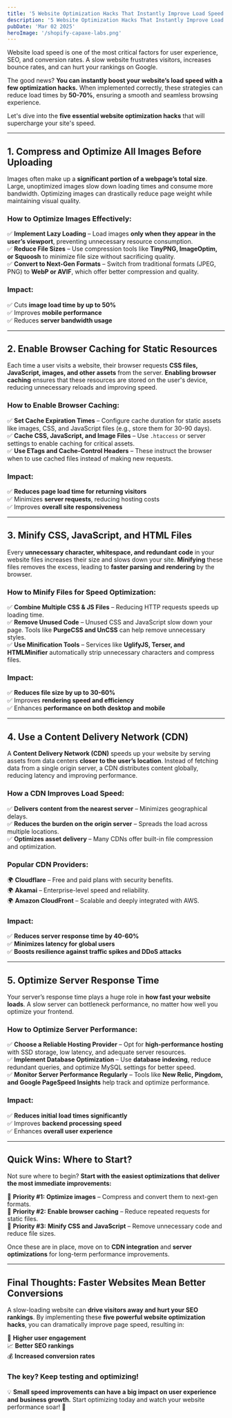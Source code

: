 ```yaml
---
title: '5 Website Optimization Hacks That Instantly Improve Load Speed'
description: '5 Website Optimization Hacks That Instantly Improve Load Speed'
pubDate: 'Mar 02 2025'
heroImage: '/shopify-capaxe-labs.png'
---
```



Website load speed is one of the most critical factors for user experience, SEO, and conversion rates. A slow website frustrates visitors, increases bounce rates, and can hurt your rankings on Google.  

The good news? **You can instantly boost your website’s load speed with a few optimization hacks.** When implemented correctly, these strategies can reduce load times by **50-70%**, ensuring a smooth and seamless browsing experience.  

Let's dive into the **five essential website optimization hacks** that will supercharge your site's speed.  

---

## **1. Compress and Optimize All Images Before Uploading**  

Images often make up a **significant portion of a webpage’s total size**. Large, unoptimized images slow down loading times and consume more bandwidth. Optimizing images can drastically reduce page weight while maintaining visual quality.  

### **How to Optimize Images Effectively:**  
✅ **Implement Lazy Loading** – Load images **only when they appear in the user’s viewport**, preventing unnecessary resource consumption.  
✅ **Reduce File Sizes** – Use compression tools like **TinyPNG, ImageOptim, or Squoosh** to minimize file size without sacrificing quality.  
✅ **Convert to Next-Gen Formats** – Switch from traditional formats (JPEG, PNG) to **WebP or AVIF**, which offer better compression and quality.  

### **Impact:**  
✅ Cuts **image load time by up to 50%**  
✅ Improves **mobile performance**  
✅ Reduces **server bandwidth usage**  

---

## **2. Enable Browser Caching for Static Resources**  

Each time a user visits a website, their browser requests **CSS files, JavaScript, images, and other assets** from the server. **Enabling browser caching** ensures that these resources are stored on the user's device, reducing unnecessary reloads and improving speed.  

### **How to Enable Browser Caching:**  
✅ **Set Cache Expiration Times** – Configure cache duration for static assets like images, CSS, and JavaScript files (e.g., store them for 30-90 days).  
✅ **Cache CSS, JavaScript, and Image Files** – Use `.htaccess` or server settings to enable caching for critical assets.  
✅ **Use ETags and Cache-Control Headers** – These instruct the browser when to use cached files instead of making new requests.  

### **Impact:**  
✅ **Reduces page load time for returning visitors**  
✅ Minimizes **server requests**, reducing hosting costs  
✅ Improves **overall site responsiveness**  

---

## **3. Minify CSS, JavaScript, and HTML Files**  

Every **unnecessary character, whitespace, and redundant code** in your website files increases their size and slows down your site. **Minifying** these files removes the excess, leading to **faster parsing and rendering** by the browser.  

### **How to Minify Files for Speed Optimization:**  
✅ **Combine Multiple CSS & JS Files** – Reducing HTTP requests speeds up loading time.  
✅ **Remove Unused Code** – Unused CSS and JavaScript slow down your page. Tools like **PurgeCSS and UnCSS** can help remove unnecessary styles.  
✅ **Use Minification Tools** – Services like **UglifyJS, Terser, and HTMLMinifier** automatically strip unnecessary characters and compress files.  

### **Impact:**  
✅ **Reduces file size by up to 30-60%**  
✅ Improves **rendering speed and efficiency**  
✅ Enhances **performance on both desktop and mobile**  

---

## **4. Use a Content Delivery Network (CDN)**  

A **Content Delivery Network (CDN)** speeds up your website by serving assets from data centers **closer to the user’s location**. Instead of fetching data from a single origin server, a CDN distributes content globally, reducing latency and improving performance.  

### **How a CDN Improves Load Speed:**  
✅ **Delivers content from the nearest server** – Minimizes geographical delays.  
✅ **Reduces the burden on the origin server** – Spreads the load across multiple locations.  
✅ **Optimizes asset delivery** – Many CDNs offer built-in file compression and optimization.  

### **Popular CDN Providers:**  
🌍 **Cloudflare** – Free and paid plans with security benefits.  
🌍 **Akamai** – Enterprise-level speed and reliability.  
🌍 **Amazon CloudFront** – Scalable and deeply integrated with AWS.  

### **Impact:**  
✅ **Reduces server response time by 40-60%**  
✅ **Minimizes latency for global users**  
✅ **Boosts resilience against traffic spikes and DDoS attacks**  

---

## **5. Optimize Server Response Time**  

Your server’s response time plays a huge role in **how fast your website loads**. A slow server can bottleneck performance, no matter how well you optimize your frontend.  

### **How to Optimize Server Performance:**  
✅ **Choose a Reliable Hosting Provider** – Opt for **high-performance hosting** with SSD storage, low latency, and adequate server resources.  
✅ **Implement Database Optimization** – Use **database indexing**, reduce redundant queries, and optimize MySQL settings for better speed.  
✅ **Monitor Server Performance Regularly** – Tools like **New Relic, Pingdom, and Google PageSpeed Insights** help track and optimize performance.  

### **Impact:**  
✅ **Reduces initial load times significantly**  
✅ Improves **backend processing speed**  
✅ Enhances **overall user experience**  

---

## **Quick Wins: Where to Start?**  

Not sure where to begin? **Start with the easiest optimizations that deliver the most immediate improvements:**  

🎯 **Priority #1:** **Optimize images** – Compress and convert them to next-gen formats.  
🎯 **Priority #2:** **Enable browser caching** – Reduce repeated requests for static files.  
🎯 **Priority #3:** **Minify CSS and JavaScript** – Remove unnecessary code and reduce file sizes.  

Once these are in place, move on to **CDN integration** and **server optimizations** for long-term performance improvements.  

---

## **Final Thoughts: Faster Websites Mean Better Conversions**  

A slow-loading website can **drive visitors away and hurt your SEO rankings**. By implementing these **five powerful website optimization hacks**, you can dramatically improve page speed, resulting in:  

🚀 **Higher user engagement**  
📈 **Better SEO rankings**  
💰 **Increased conversion rates**  

### **The key? Keep testing and optimizing!**  

💡 **Small speed improvements can have a big impact on user experience and business growth.** Start optimizing today and watch your website performance soar! 🚀